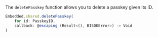The `deletePasskey` function allows you to delete a passkey given its ID.

```javascript
Embedded.shared.deletePasskey(
    for id: PasskeyID,
    callback: @escaping (Result<(), BISDKError>) -> Void
)
```
